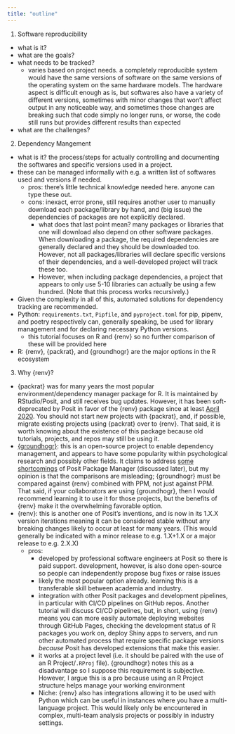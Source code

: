 ```yaml
---
title: "outline"
---
```


1.  Software reproducibility

-   what is it?
-   what are the goals?
-   what needs to be tracked?
    -   varies based on project needs. a completely reproducible system would have the same versions of software on the same versions of the operating system on the same hardware models. The hardware aspect is difficult enough as is, but softwares also have a variety of different versions, sometimes with minor changes that won't affect output in any noticeable way, and sometimes those changes are breaking such that code simply no longer runs, or worse, the code still runs but provides different results than expected
-   what are the challenges?

2.  Dependency Mangement

-   what is it? the process/steps for actually controlling and documenting the softwares and specific versions used in a project.
-   these can be managed informally with e.g. a written list of softwares used and versions if needed.
    -   pros: there's little technical knowledge needed here. anyone can type these out.
    -   cons: inexact, error prone, still requires another user to manually download each package/library by hand, and (big issue) the dependencies of packages are not explicitly declared.
        -   what does that last point mean? many packages or libraries that one will download also depend on other software packages. When downloading a package, the required dependencies are generally declared and they should be downloaded too. However, not all packages/libraries will declare specific versions of their dependencies, and a well-developed project will track these too.
        -   However, when including package dependencies, a project that appears to only use 5-10 libraries can actually be using a few hundred. (Note that this process works recursively.)
-   Given the complexity in all of this, automated solutions for dependency tracking are recommended.
-   Python: `requirements.txt`, `Pipfile`, and `pyproject.toml` for pip, pipenv, and poetry respectively can, generally speaking, be used for library management and for declaring necessary Python versions.
    -   this tutorial focuses on R and {renv} so no further comparison of these will be provided here
-   R: {renv}, {packrat}, and {groundhogr} are the major options in the R ecosystem

3.  Why {renv}?

-   {packrat} was for many years the most popular environment/dependency manager package for R. It is maintained by RStudio/Posit, and still receives bug updates. However, it has been soft-deprecated by Posit in favor of the {renv} package since at least [April 2020](https://github.com/rstudio/packrat/commit/90520e2247f65b2b9fb21bfa804444bd5ab2b78c). You should not start new projects with {packrat}, and, if possible, migrate existing projects using {packrat} over to {renv}. That said, it is worth knowing about the existence of this package because old tutorials, projects, and repos may still be using it.
-   [{groundhogr}](https://groundhogr.com/): this is an open-source project to enable dependency management, and appears to have some popularity within psychological research and possibly other fields. It claims to address [some shortcomings](https://groundhogr.com/p3m/) of Posit Package Manager (discussed later), but my opinion is that the comparisons are misleading; {groundhogr} must be compared against {renv} combined with PPM, not just against PPM. That said, if your collaborators are using {groundhogr}, then I would recommend learning it to use it for those projects, but the benefits of {renv} make it the overwhelming favorable option.
-   {renv}: this is another one of Posit's inventions, and is now in its 1.X.X version iterations meaning it can be considered stable without any breaking changes likely to occur at least for many years. (This would generally be indicated with a minor release to e.g. 1.X+1.X or a major release to e.g. 2.X.X)
    -   pros:
        -   developed by professional software engineers at Posit so there is paid support. development, however, is also done open-source so people can independently propose bug fixes or raise issues
        -   likely the most popular option already. learning this is a transferable skill between academia and industry.
        -   integration with other Posit packages and development pipelines, in particular with CI/CD pipelines on GitHub repos. Another tutorial will discuss CI/CD pipelines, but, in short, using {renv} means you can more easily automate deploying websites through GitHub Pages, checking the development status of R packages you work on, deploy Shiny apps to servers, and run other automated process that require specific package versions *because* Posit has developed extensions that make this easier.
        -   it works at a project level (i.e. it should be paired with the use of an R Project/`.RProj` file). {groundhogr} notes this as a disadvantage so I suppose this requirement is subjective. However, I argue this is a pro because using an R Project structure helps manage your working environment
        -   Niche: {renv} also has integrations allowing it to be used with Python which can be useful in instances where you have a multi-language project. This would likely only be encountered in complex, multi-team analysis projects or possibly in industry settings.
